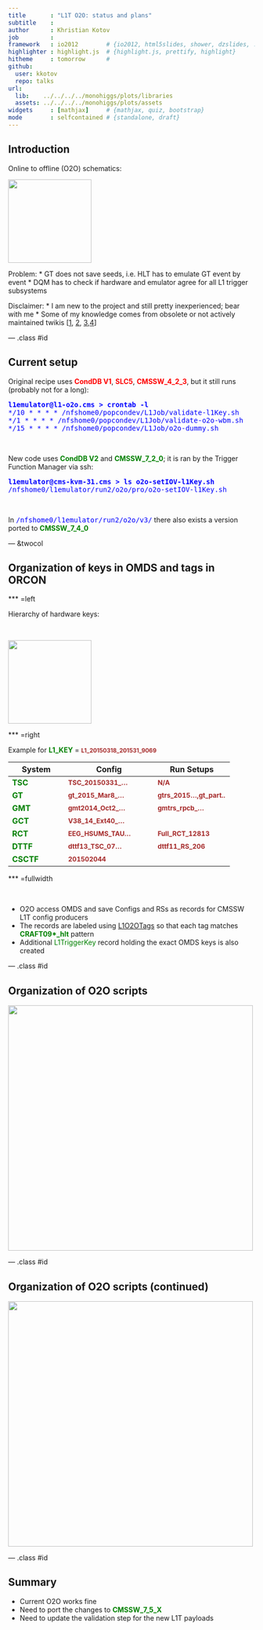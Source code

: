 ```yaml
---
title       : "L1T O2O: status and plans"
subtitle    : 
author      : Khristian Kotov
job         : 
framework   : io2012        # {io2012, html5slides, shower, dzslides, ...}
highlighter : highlight.js  # {highlight.js, prettify, highlight}
hitheme     : tomorrow      # 
github:
  user: kkotov 
  repo: talks
url:
  lib:    ../../../../monohiggs/plots/libraries
  assets: ../../../../monohiggs/plots/assets
widgets     : [mathjax]     # {mathjax, quiz, bootstrap}
mode        : selfcontained # {standalone, draft}
---
```



## Introduction

Online to offline (O2O) schematics:

<img class=center src=o2o.svg height=170> 

Problem:
 * GT does not save seeds, i.e. HLT has to emulate GT event by event
 * DQM has to check if hardware and emulator agree for all L1 trigger subsystems 

Disclaimer:
 * I am new to the project and still pretty inexperienced; bear with me
 * Some of my knowledge comes from obsolete or not actively maintained twikis
[[1](https://twiki.cern.ch/twiki/bin/view/CMSPublic/SWGuideL1EmulatorConfiguration), [2](https://twiki.cern.ch/twiki/bin/view/CMS/L1TRunSettings), [3](https://twiki.cern.ch/twiki/bin/viewauth/CMS/L1O2OOperations),[4](https://twiki.cern.ch/twiki/bin/view/CMSPublic/SWGuideL1TO2ONotes)]

--- .class #id


## Current setup

Original recipe uses <span style="font-weight:bold; color:red">CondDB V1</span>,  <span style="font-weight:bold; color:red">SLC5</span>,  <span style="font-weight:bold; color:red">CMSSW_4_2_3</span>, but it still runs (probably not for a long):

<pre>
<span style="font-family:monospace; color:blue; font-weight:bold">l1emulator@l1-o2o.cms > crontab -l</span>
<span style="font-family:monospace; color:blue">*/10 * * * * /nfshome0/popcondev/L1Job/validate-l1Key.sh</span>
<span style="font-family:monospace; color:blue">*/1 * * * * /nfshome0/popcondev/L1Job/validate-o2o-wbm.sh</span>
<span style="font-family:monospace; color:blue">*/15 * * * * /nfshome0/popcondev/L1Job/o2o-dummy.sh</span>
</pre>

<br>

New code uses <span style="font-weight:bold; color:green">CondDB V2</span> and <span style="font-weight:bold; color:green">CMSSW\_7\_2\_0</span>;
it is ran by the Trigger Function Manager via ssh:

<pre>
<span style="font-family:monospace; color:blue; font-weight:bold">l1emulator@cms-kvm-31.cms > ls o2o-setIOV-l1Key.sh</span>
<span style="font-family:monospace; color:blue">/nfshome0/l1emulator/run2/o2o/pro/o2o-setIOV-l1Key.sh</span>
</pre>

<br>

In <span style="font-family:monospace; color:blue">/nfshome0/l1emulator/run2/o2o/v3/</span> there also exists a version ported to <span style="font-weight:bold; color:green">CMSSW\_7\_4\_0</span>

--- &twocol

## Organization of keys in OMDS and tags in ORCON

*** =left

Hierarchy of hardware keys:

<br>

<img class=center src=keys.svg height=170> 

*** =right

Example for <span style="font-weight:bold;color:green">L1_KEY</span> = <span style="font-weight:bold;font-size:smaller;color:brown">L1_20150318_201531_9069</span>

System   |    Config    |  Run Setups
---------|--------------|------------ 
<span style="font-weight:bold; color:green">TSC</span>   | <span style="font-weight:bold;font-size:smaller;color:brown">TSC_20150331_...</span> | <span style="font-weight:bold;font-size:smaller;color:brown">N/A</span>
<span style="font-weight:bold; color:green">GT</span>    | <span style="font-weight:bold;font-size:smaller;color:brown">gt_2015_Mar8_...</span> | <span style="font-weight:bold;font-size:smaller;color:brown">gtrs_2015...,gt_part..</span>
<span style="font-weight:bold; color:green">GMT</span>   | <span style="font-weight:bold;font-size:smaller;color:brown">gmt2014_Oct2_...</span> | <span style="font-weight:bold;font-size:smaller;color:brown">gmtrs_rpcb_...</span>
<span style="font-weight:bold; color:green">GCT</span>   | <span style="font-weight:bold;font-size:smaller;color:brown">V38_14_Ext40_...</span> | 
<span style="font-weight:bold; color:green">RCT</span>   | <span style="font-weight:bold;font-size:smaller;color:brown">EEG_HSUMS_TAU...</span> | <span style="font-weight:bold;font-size:smaller;color:brown">Full_RCT_12813</span>
<span style="font-weight:bold; color:green">DTTF</span>  | <span style="font-weight:bold;font-size:smaller;color:brown">dttf13_TSC_07...</span> | <span style="font-weight:bold;font-size:smaller;color:brown">dttf11_RS_206</spam>
<span style="font-weight:bold; color:green">CSCTF</span> | <span style="font-weight:bold;font-size:smaller;color:brown">201502044</span> | 

*** =fullwidth

<br> 

 * O2O access OMDS and save Configs and RSs as records for CMSSW L1T config producers
 * The records are labeled using [L1O2OTags](https://github.com/kkotov/cmssw/blob/CMSSW_7_5_X/CondTools/L1Trigger/python/L1O2OTags_cfi.py) so that
each tag matches <span style="font-weight:bold; color:green">CRAFT09*_hlt</span> pattern
 * Additional <span style="color:green">L1TriggerKey</span> record holding the exact OMDS keys is also created

--- .class #id

## Organization of O2O scripts

<img class=center src=scripts.svg height=500> 

--- .class #id

## Organization of O2O scripts (continued)

<img class=center src=scripts2.svg height=500> 

--- .class #id

## Summary 

 * Current O2O works fine
 * Need to port the changes to <span style="font-weight:bold; color:green">CMSSW_7_5_X</span>
 * Need to update the validation step for the new L1T payloads
